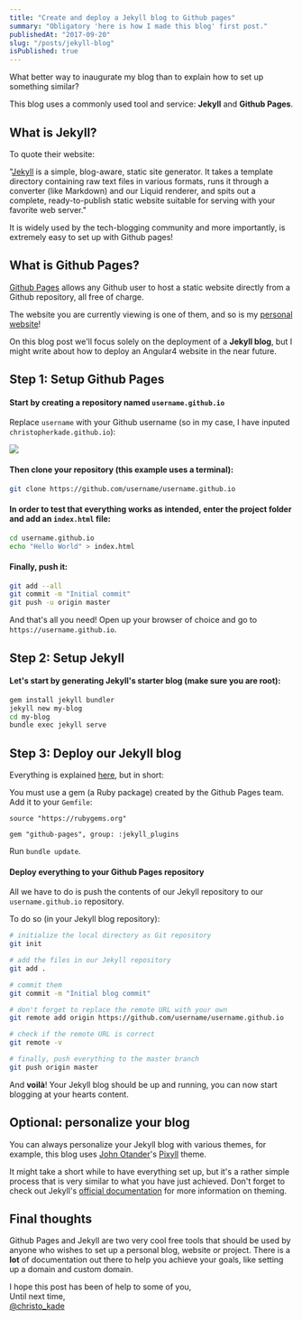 ```yaml
---
title: "Create and deploy a Jekyll blog to Github pages"
summary: "Obligatory 'here is how I made this blog' first post."
publishedAt: "2017-09-20"
slug: "/posts/jekyll-blog"
isPublished: true
---
```


What better way to inaugurate my blog than to explain how to set up something similar?

This blog uses a commonly used tool and service: **Jekyll** and **Github Pages**.

## What is Jekyll?

To quote their website:

"[Jekyll](https://jekyllrb.com/) is a simple, blog-aware, static site generator. It takes a template directory containing raw text files in various formats, runs it through a converter (like Markdown) and our Liquid renderer, and spits out a complete, ready-to-publish static website suitable for serving with your favorite web server."

It is widely used by the tech-blogging community and more importantly, is extremely easy to set up with Github pages!

## What is Github Pages?

[Github Pages](https://pages.github.com/) allows any Github user to host a static website directly from a Github repository, all free of charge.

The website you are currently viewing is one of them, and so is my [personal website](http://christopherkade.com)!

On this blog post we'll focus solely on the deployment of a **Jekyll blog**, but I might write about how to deploy an Angular4 website in the near future.

## Step 1: Setup Github Pages

#### Start by creating a repository named `username.github.io`

Replace `username` with your Github username (so in my case, I have inputed `christopherkade.github.io`):

![](https://user-images.githubusercontent.com/15229355/32519362-68ac7a50-c404-11e7-8931-136c43710089.png)

#### Then clone your repository (this example uses a terminal):

```bash
git clone https://github.com/username/username.github.io
```

#### In order to test that everything works as intended, enter the project folder and add an `index.html` file:

```bash
cd username.github.io
echo "Hello World" > index.html
```

#### Finally, push it:

```bash
git add --all
git commit -m "Initial commit"
git push -u origin master
```

And that's all you need! Open up your browser of choice and go to `https://username.github.io`.

## Step 2: Setup Jekyll

#### Let's start by generating Jekyll's starter blog (make sure you are root):

```bash
gem install jekyll bundler
jekyll new my-blog
cd my-blog
bundle exec jekyll serve
```

## Step 3: Deploy our Jekyll blog

Everything is explained [here](https://jekyllrb.com/docs/github-pages/), but in short:

You must use a gem (a Ruby package) created by the Github Pages team.
Add it to your `Gemfile`:

```Gemfile
source "https://rubygems.org"

gem "github-pages", group: :jekyll_plugins
```

Run `bundle update`.

#### Deploy everything to your Github Pages repository

All we have to do is push the contents of our Jekyll repository to our `username.github.io` repository.

To do so (in your Jekyll blog repository):

```bash
# initialize the local directory as Git repository
git init

# add the files in our Jekyll repository
git add .

# commit them
git commit -m "Initial blog commit"

# don't forget to replace the remote URL with your own
git remote add origin https://github.com/username/username.github.io

# check if the remote URL is correct
git remote -v

# finally, push everything to the master branch
git push origin master
```

And **voilà**! Your Jekyll blog should be up and running, you can now start blogging at your hearts content.

## Optional: personalize your blog

You can always personalize your Jekyll blog with various themes, for example, this blog uses [John Otander](http://johnotander.com/)'s [Pixyll](https://github.com/johnotander/pixyll/) theme.

It might take a short while to have everything set up, but it's a rather simple process that is very similar to what you have just achieved. Don't forget to check out Jekyll's [official documentation](https://jekyllrb.com/docs/themes/) for more information on theming.

## Final thoughts

Github Pages and Jekyll are two very cool free tools that should be used by anyone who wishes to set up a personal blog, website or project. There is a **lot** of documentation out there to help you achieve your goals, like setting up a domain and custom domain.

I hope this post has been of help to some of you,  
Until next time,  
[@christo_kade](https://twitter.com/christo_kade)
